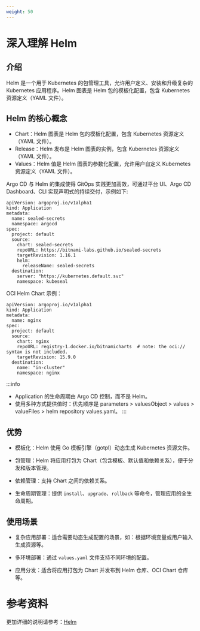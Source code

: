 ```yaml
---
weight: 50
---
```


# 深入理解 Helm
## 介绍
Helm 是一个用于 Kubernetes 的包管理工具，允许用户定义、安装和升级复杂的 Kubernetes 应用程序。Helm 图表是 Helm 包的模板化配置，包含 Kubernetes 资源定义（YAML 文件）。

## Helm 的核心概念
- Chart：Helm 图表是 Helm 包的模板化配置，包含 Kubernetes 资源定义（YAML 文件）。
- Release：Helm 发布是 Helm 图表的实例，包含 Kubernetes 资源定义（YAML 文件）。
- Values：Helm 值是 Helm 图表的参数化配置，允许用户自定义 Kubernetes 资源定义（YAML 文件）。

Argo CD 与 Helm 的集成使得 GitOps 实践更加高效，可通过平台 UI、Argo CD Dashboard、CLI 实现声明式的持续交付，示例如下:

```
apiVersion: argoproj.io/v1alpha1
kind: Application
metadata:
  name: sealed-secrets
  namespace: argocd
spec:
  project: default
  source:
    chart: sealed-secrets
    repoURL: https://bitnami-labs.github.io/sealed-secrets
    targetRevision: 1.16.1
    helm:
      releaseName: sealed-secrets
  destination:
    server: "https://kubernetes.default.svc"
    namespace: kubeseal
```

OCI Helm Chart 示例：

```
apiVersion: argoproj.io/v1alpha1
kind: Application
metadata:
  name: nginx
spec:
  project: default
  source:
    chart: nginx
    repoURL: registry-1.docker.io/bitnamicharts  # note: the oci:// syntax is not included.
    targetRevision: 15.9.0
  destination:
    name: "in-cluster"
    namespace: nginx
```
:::info
- Application 的生命周期由 Argo CD 控制，而不是 Helm。
- 使用多种方式提供值时：优先顺序是 parameters > valuesObject > values > valueFiles > helm repository values.yaml。
:::

## 优势
- 模板化：Helm 使用 Go 模板引擎（gotpl）动态生成 Kubernetes 资源文件。

- 包管理：Helm 将应用打包为 Chart（包含模板、默认值和依赖关系），便于分发和版本管理。

- 依赖管理：支持 Chart 之间的依赖关系。

- 生命周期管理：提供 `install`、`upgrade`、`rollback` 等命令，管理应用的全生命周期。

## 使用场景

- 复杂应用部署：适合需要动态生成配置的场景，如：根据环境变量或用户输入生成资源等。

- 多环境部署：通过 `values.yaml` 文件支持不同环境的配置。

- 应用分发：适合将应用打包为 Chart 并发布到 Helm 仓库、OCI Chart 仓库等。

# 参考资料

更加详细的说明请参考：[Helm](https://argo-cd.readthedocs.io/en/stable/user-guide/helm/)
